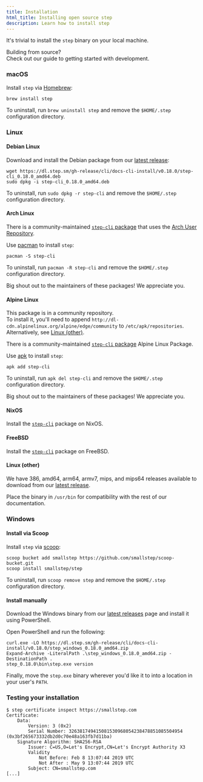 ```yaml
---
title: Installation
html_title: Installing open source step
description: Learn how to install step
---
```



It's trivial to install the `step` binary on your local machine.

<Alert severity="info">
    <AlertTitle>
        Building from source?
    </AlertTitle>
    <div>
        Check out our guide to <Link
        href="https://github.com/smallstep/cli/blob/master/docs/local-development.md">getting
        started with development</Link>.
  </div>
</Alert>

### macOS

Install `step` via [Homebrew](https://brew.sh/):

```shell
brew install step
```

To uninstall, run `brew uninstall step` and remove the `$HOME/.step` configuration directory.

### Linux

#### Debian Linux

Download and install the Debian package from our [latest release](https://github.com/smallstep/cli/releases/latest):

```shell
wget https://dl.step.sm/gh-release/cli/docs-cli-install/v0.18.0/step-cli_0.18.0_amd64.deb
sudo dpkg -i step-cli_0.18.0_amd64.deb
```

To uninstall, run `sudo dpkg -r step-cli` and remove the `$HOME/.step` configuration directory.

#### Arch Linux

There is a community-maintained [`step-cli` package](https://archlinux.org/packages/community/x86_64/step-cli/) that uses the [Arch User Repository](https://aur.archlinux.org/).

Use [pacman](https://www.archlinux.org/pacman/) to install `step`:

```shell
pacman -S step-cli
```

To uninstall, run `pacman -R step-cli` and remove the `$HOME/.step` configuration directory.

Big shout out to the maintainers of these packages! We appreciate you.

#### Alpine Linux

<Alert severity="info">
    <AlertTitle>
        This package is in a community repository.
    </AlertTitle>
    <div>
      To install it, you'll need to append <code>http://dl-cdn.alpinelinux.org/alpine/edge/community</code> to <code>/etc/apk/repositories</code>.
      Alternatively, see <a href="#linux-other">Linux (other)</a>.
    </div>
</Alert>

There is a community-maintained [`step-cli` package](https://pkgs.alpinelinux.org/package/edge/community/x86/step-cli) Alpine Linux Package.

Use [apk](https://wiki.alpinelinux.org/wiki/Alpine_Linux_package_management) to install `step`:

```
apk add step-cli
```

To uninstall, run `apk del step-cli` and remove the `$HOME/.step` configuration directory.

Big shout out to the maintainers of these packages! We appreciate you.

#### NixOS

Install the [`step-cli`](https://search.nixos.org/packages?channel=20.09&show=step-cli&from=0&size=50&sort=relevance&query=step-cli) package on NixOS.

#### FreeBSD

Install the [`step-cli`](https://www.freshports.org/security/step-cli/) package on FreeBSD.

#### Linux (other)

We have 386, amd64, arm64, armv7, mips, and mips64 releases available to download from our [latest
release](https://github.com/smallstep/cli/releases/latest).

Place the binary in `/usr/bin` for compatibility with the rest of our documentation.

### Windows

#### Install via Scoop

Install `step` via [scoop](https://scoop.sh/):

```shell
scoop bucket add smallstep https://github.com/smallstep/scoop-bucket.git
scoop install smallstep/step
```

To uninstall, run `scoop remove step` and remove the `$HOME/.step` configuration directory.

#### Install manually

Download the Windows binary from our [latest releases](https://github.com/smallstep/cli/releases/latest) page and install it using PowerShell.

Open PowerShell and run the following:

```shell
curl.exe -LO https://dl.step.sm/gh-release/cli/docs-cli-install/v0.18.0/step_windows_0.18.0_amd64.zip
Expand-Archive -LiteralPath .\step_windows_0.18.0_amd64.zip -DestinationPath .
step_0.18.0\bin\step.exe version
```

Finally, move the `step.exe` binary wherever you'd like it to into a location in your user's `PATH`.

### Testing your installation

```shell-session nocopy
$ step certificate inspect https://smallstep.com
Certificate:
    Data:
        Version: 3 (0x2)
        Serial Number: 326381749415081530968054238478851085504954 (0x3bf265673332db2d0c70e48a163fb7d11ba)
    Signature Algorithm: SHA256-RSA
        Issuer: C=US,O=Let's Encrypt,CN=Let's Encrypt Authority X3
        Validity
            Not Before: Feb 8 13:07:44 2019 UTC
            Not After : May 9 13:07:44 2019 UTC
        Subject: CN=smallstep.com
[...]
```
